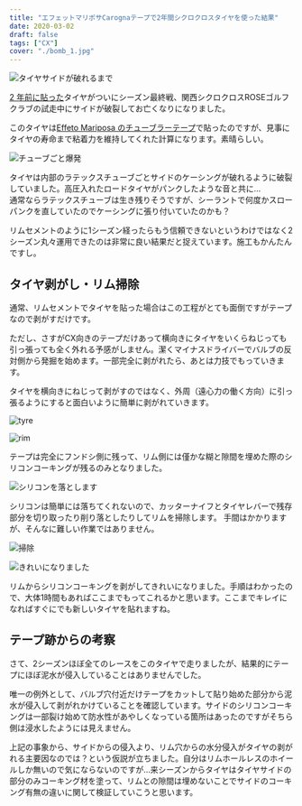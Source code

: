 ```yaml
---
title: "エフェットマリポサCarognaテープで2年間シクロクロスタイヤを使った結果"
date: 2020-03-02
draft: false
tags: ["CX"]
cover: "./bomb_1.jpg"
---
```


![タイヤサイドが破れるまで](./bomb_1.jpg)

[2 年前に貼った](/post/2018/07/cxtublar/)タイヤがついにシーズン最終戦、関西シクロクロスROSEゴルフクラブの試走中にサイドが破裂してお亡くなりになりました。

このタイヤは[Effeto Mariposa のチューブラーテープ](https://amzn.to/2TsLgLL)で貼ったのですが、見事にタイヤの寿命まで粘着力を維持してくれた計算になります。素晴らしい。

![チューブごと爆発](./bomb_2.jpg)

タイヤは内部のラテックスチューブごとサイドのケーシングが破れるように破裂していました。高圧入れたロードタイヤがパンクしたような音と共に…  
通常ならラテックスチューブは生き残りそうですが、シーラントで何度かスローパンクを直していたのでケーシングに張り付いていたのかも？

リムセメントのように1シーズン経ったらもう信頼できないというわけではなく2シーズン丸々運用できたのは非常に良い結果だと捉えています。施工もかんたんですし。

<LinkBox isAmazonLink url="https://www.amazon.co.jp/dp/B0168TBGR2/" />

## タイヤ剥がし・リム掃除

通常、リムセメントでタイヤを貼った場合はこの工程がとても面倒ですがテープなので剥がすだけです。

ただし、さすがCX向きのテープだけあって横向きにタイヤをいくらねじっても引っ張っても全く外れる予感がしません。潔くマイナスドライバーでバルブの反対側から発掘を始めます。一部完全に剥がれたら、あとは力技でもっていきます。

タイヤを横向きにねじって剥がすのではなく、外周（遠心力の働く方向）に引っ張るようにすると面白いように簡単に剥がれていきます。

![tyre](./oldtape.jpg)

![rim](./rim_silicone.jpg)

テープは完全にフンドシ側に残って、リム側には僅かな糊と隙間を埋めた際のシリコンコーキングが残るのみとなりました。

![シリコンを落とします](./lever_remove.jpg)

シリコンは簡単には落ちてくれないので、カッターナイフとタイヤレバーで残存部分を切り取ったり削り落としたりしてリムを掃除します。
手間はかかりますが、そんなに難しい作業ではありません。

![掃除](./silicone_dust.jpg)

![きれいになりました](./removed.jpg)

リムからシリコンコーキングを剥がしてきれいになりました。手順はわかったので、大体1時間もあればここまでもってこれるかと思います。ここまでキレイになればすぐにでも新しいタイヤを貼れますね。

## テープ跡からの考察

さて、2シーズンほぼ全てのレースをこのタイヤで走りましたが、結果的にテープにほぼ泥水が侵入していることはありませんでした。

唯一の例外として、バルブ穴付近だけテープをカットして貼り始めた部分から泥水が侵入して剥がれかけていることを確認しています。サイドのシリコンコーキングは一部裂け始めて防水性があやしくなっている箇所はあったのですがそちら側は浸水したようには見えません。

上記の事象から、サイドからの侵入より、リム穴からの水分侵入がタイヤの剥がれる主要因なのでは？という仮説が立ちました。自分はリムホールレスのホイールしか無いので気にならないのですが…来シーズンからタイヤはタイヤサイドの部分のみコーキング材を塗って、リムとの隙間は埋めないことでサイドのコーキング有無の違いに関して検証していこうと思います。

<LinkBox isAmazonLink url="https://www.amazon.co.jp/dp/B0168TBGR2/" />
